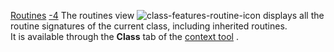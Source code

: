 [[Property:title|Routines]]
[[Property:weight|-4]]
The routines view  [[Image:class-features-routine-icon]] displays all the routine signatures of the current class, including inherited routines. <br/>
It is available through the '''Class''' tab of the [[EiffelStudio window overview|context tool]] . 

{{seealso| '''See Also''' <br/>
[[Attributes|Attributes]]  }}




